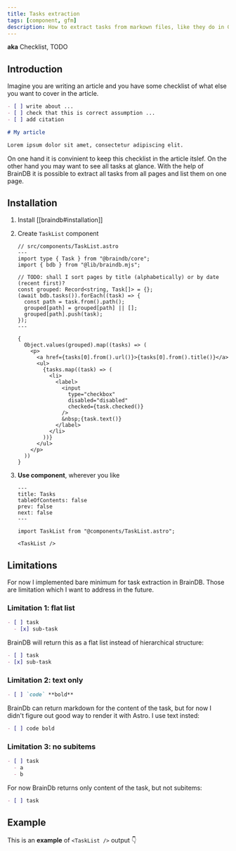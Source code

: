 ```yaml
---
title: Tasks extraction
tags: [component, gfm]
description: How to extract tasks from markown files, like they do in Github issues
---
```


**aka** Checklist, TODO

## Introduction

Imagine you are writing an article and you have some checklist of what else you want to cover in the article.

```md
- [ ] write about ...
- [ ] check that this is correct assumption ...
- [ ] add citation

# My article

Lorem ipsum dolor sit amet, consectetur adipiscing elit.
```

On one hand it is convinient to keep this checklist in the article itslef. On the other hand you may want to see all tasks at glance. With the help of BrainDB it is possible to extract all tasks from all pages and list them on one page.

## Installation


<Steps>

1. Install [[braindb#installation]]

2. Create `TaskList` component

   ```astro
   // src/components/TaskList.astro
   ---
   import type { Task } from "@braindb/core";
   import { bdb } from "@lib/braindb.mjs";

   // TODO: shall I sort pages by title (alphabetically) or by date (recent first)?
   const grouped: Record<string, Task[]> = {};
   (await bdb.tasks()).forEach((task) => {
     const path = task.from().path();
     grouped[path] = grouped[path] || [];
     grouped[path].push(task);
   });
   ---

   {
     Object.values(grouped).map((tasks) => (
       <p>
         <a href={tasks[0].from().url()}>{tasks[0].from().title()}</a>
         <ul>
           {tasks.map((task) => (
             <li>
               <label>
                 <input
                   type="checkbox"
                   disabled="disabled"
                   checked={task.checked()}
                 />
                 &nbsp;{task.text()}
               </label>
             </li>
           ))}
         </ul>
       </p>
     ))
   }
   ```

3. **Use component**, wherever you like

   ```mdx
   ---
   title: Tasks
   tableOfContents: false
   prev: false
   next: false
   ---

   import TaskList from "@components/TaskList.astro";

   <TaskList />
   ```

</Steps>

## Limitations

For now I implemented bare minimum for task extraction in BrainDB. Those are limitation which I want to address in the future.

### Limitation 1: flat list

```md
- [ ] task
  - [x] sub-task
```

BrainDB will return this as a flat list instead of hierarchical structure:

```md
- [ ] task
- [x] sub-task
```

### Limitation 2: text only

```md
- [ ] `code` **bold**
```

BrainDb can return markdown for the content of the task, but for now I didn't figure out good way to render it with Astro. I use text insted:

```md
- [ ] code bold
```

### Limitation 3: no subitems

```md
- [ ] task
  - a
  - b
```

For now BrainDb returns only content of the task, but not subitems:

```md
- [ ] task
```

## Example

This is an **example** of `<TaskList />` output 👇


<TaskList />
